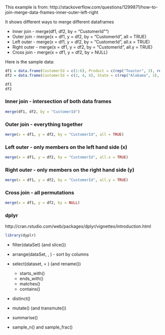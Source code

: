 
This example is from: http://stackoverflow.com/questions/1299871/how-to-join-merge-data-frames-inner-outer-left-right

It shows different ways to merge different dataframes

- Inner join - merge(df1, df2, by = "CustomerId"")
- Outer join - merge(x = df1, y = df2, by = "CustomerId", all = TRUE)
- Left outer - merge(x = df1, y = df2, by = "CustomerId", all.x = TRUE)
- Right outer - merge(x = df1, y = df2, by = "CustomerId", all.y = TRUE)
- Cross join - merge(x = df1, y = df2, by = NULL)

Here is the sample data:

```R
df1 = data.frame(CustomerId = c(1:6), Product = c(rep("Toaster", 3), rep("Radio", 3)))
df2 = data.frame(CustomerId = c(2, 4, 6), State = c(rep("Alabama", 2), rep("Ohio", 1)))
```

```R
df1
df2
```

### Inner join - intersection of both data frames

```R
merge(df1, df2, by = "CustomerId")
```

### Outer join - everything together

```R
merge(x = df1, y = df2, by = "CustomerId", all = TRUE)
```

### Left outer - only members on the left hand side (x)
```R
merge(x = df1, y = df2, by = "CustomerId", all.x = TRUE)
```

### Right outer - only members on the right hand side (y)
```R
merge(x = df1, y = df2, by = "CustomerId", all.y = TRUE)
```
### Cross join - all permutations
```R
merge(x = df1, y = df2, by = NULL)
```

### dplyr

http://cran.rstudio.com/web/packages/dplyr/vignettes/introduction.html

```R
library(dyplr)
```

- filter(dataSet) (and slice())

- arrange(dataSet, <column1>, <column2>) - sort by columns

- select(dataset, <oldName> = <newName> ) (and rename())
  - starts_with()
  - ends_with()
  - matches()
  - contains()

- distinct()
- mutate() (and transmute())
- summarise()
- sample_n() and sample_frac()


